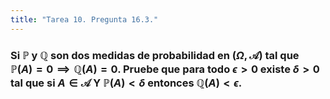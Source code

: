 ```yaml
---
title: "Tarea 10. Pregunta 16.3."
---
```


### Si $\mathbb{P}$ y  $\mathbb{Q}$ son dos medidas de probabilidad en $(\Omega, \mathscr{A})$ tal que $\mathbb{P}(A) = 0 \implies \mathbb{Q}(A) = 0$. Pruebe que para todo $\epsilon >0$ existe $\delta > 0$ tal que si $A \in \mathscr{A}$ Y $\mathbb{P}(A) < \delta$ entonces $\mathbb{Q}(A) < \epsilon$.


